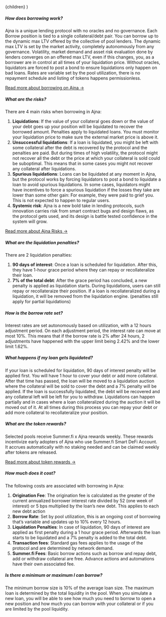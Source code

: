 
  <FaqLayout learnMoreUrl={EXTERNAL_LINKS.DOCS.AJNA.HUB} noTitle={true}>
    {children}
  </FaqLayout>
)

##### How does borrowing work?

Ajna is a unique lending protocol with no oracles and no governance. Each Borrow position is tied to
a single collateral/debt pair. You can borrow up to the dynamic max LTV offered by the collective of
pool lenders. The dynamic max LTV is set by the market activity, completely autonomously from any
governance. Volatility, market demand and asset risk evaluation done by lenders converges on an
offered max LTV, even if this changes, you, as a borrower are in control at all times of your
liquidation price. Without oracles, liquidators are forced to post a bond to ensure liquidations
only happen on bad loans. Rates are variable set by the pool utilization, there is no repayment
schedule and listing of tokens happens permissionless.

[Read more about borrowing on Ajna →](https://docs.summer.fi/protocols/ajna/tutorials-and-guides#how-to-borrow-using-ajna)

##### What are the risks?

There are 4 main risks when borrowing in Ajna:

1. **Liquidations**: If the value of your collateral goes down or the value of your debt goes up
   your position will be liquidated to recover the borrowed amount. Penalties apply to liquidated
   loans. You must monitor your liquidation price to make sure the external market price is above
   it.
2. **Unsuccessful liquidations**: If a loan is liquidated, you might be left with some collateral
   after the debt is recovered by the protocol and the penalties are paid. But during times of high
   volatility, the protocol might not recover all the debt or the price at which your collateral is
   sold could be suboptimal. This means that in some cases you might not recover any collateral
   after liquidations.
3. **Spurious liquidations**: Loans can be liquidated at any moment in Ajna, but the protocol works
   by forcing liquidators to post a bond to liquidate a loan to avoid spurious liquidations. In some
   cases, liquidators might have incentives to force a spurious liquidation if the losses they take
   are lower than some other gain: For example, they were paid to grief you. This is not expected to
   happen to regular users.
4. **Systemic risk**: Ajna is a new bold take in lending protocols, such innovation carries risk
   from smart contract bugs and design flaws, as the protocol gets used, and its design is battle
   tested confidence in the system will grow.

[Read more about Ajna Risks →](https://docs.summer.fi/protocols/ajna/tutorials-and-guides/how-ajna-liquidations-work)

##### What are the liquidation penalties?

There are 2 liquidation penalties:

1. **90 days of interest**: Once a loan is scheduled for liquidation. After this, they have 1-hour
   grace period where they can repay or recollateralize their loan.
2. **7% of the total debt**: After the grace period has concluded, a new penalty is applied as
   liquidation starts. During liquidations, users can still repay or recollateraize their position.
   If a loan is recollateralized during a liquidation, it will be removed from the liquidation
   engine. (penalties still apply for partial liquidations)

##### How is the borrow rate set?

Interest rates are set autonomously based on utilization, with a 12 hours adjustment period. On each
adjustment period, the interest rate can move at most 10%. This means that if the borrow rate is 2%
after 24 hours, 2 adjustments have happened with the upper limit being 2.42% and the lower limit
1.62%.

##### What happens if my loan gets liquidated?

If your loan is scheduled for liquidation, 90 days of interest penalty will be applied first. You
will have 1 hour to cover your debt or add more collateral. After that time has passed, the loan
will be moved to a liquidation auction where the collateral will be sold to cover the debt and a 7%
penalty will be applied. If the loan is successfully liquidated, the debt will be recovered and any
collateral left will be left for you to withdraw. Liquidations can happen partially and in cases
where a loan collateralized during the auction it will be moved out of it. At all times during this
process you can repay your debt or add more collateral to recollateralize your position.

##### What are the token rewards?

Selected pools receive Summer.fi x Ajna rewards weekly. These rewards incentivize early adopters of
Ajna who use Summer.fi Smart DeFi Account. It accrues automatically with no staking needed and can
be claimed weekly after tokens are released.

[Read more about token rewards →](https://docs.summer.fi/protocols/ajna/ajna-token-rewards)

##### How much does it cost?

The following costs are associated with borrowing in Ajna:

1. **Origination Fee**: The origination fee is calculated as the greater of the current annualized
   borrower interest rate divided by 52 (one week of interest) or 5 bps multiplied by the loan’s new
   debt. This applies to each new debt action
2. **Borrow Rate**: Set by pool utilization, this is an ongoing cost of borrowing that’s variable
   and updates up to 10% every 12 hours.
3. **Liquidation Penalties**: In case of liquidation, 90 days of interest are applied as first
   penalty during a 1 hour grace period. Afterwards the loan starts to be liquidated and a 7%
   penalty is added to the total debt.
4. **Transaction fees**: Standard gas fees applies to the usage of the protocol and are determined
   by network demand.
5. **Summer.fi Fees**: Basic borrow actions such as borrow and repay debt, add or withdraw
   collateral are free. Advance actions and automations have their own associated fee.

##### Is there a minimum or maximum I can borrow?

The minimum borrow size is 10% of the average loan size. The maximum loan is determined by the total
liquidity in the pool. When you simulate a new loan, you will be able to see how much you need to
borrow to open a new position and how much you can borrow with your collateral or if you are limited
by the pool liquidity.
